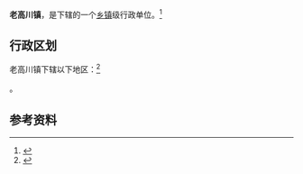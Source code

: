 {{中国乡级行政区|61/08/22/111/000}}

'''老高川镇'''，是{{PRC admin/fullname|61/08/22/111/000|3}}下辖的一个[[乡镇|乡镇]]级行政单位。<ref>{{PRC admin/ref sgc|{{PRC admin/parent|61/08/22/111/000}}}}</ref>

== 行政区划 ==

老高川镇下辖以下地区：<ref>{{PRC admin/ref sgc|61/08/22/111/000}}</ref>

{{PRC admin/children|61/08/22/111/000}}。

== 参考资料 ==

{{reflist}}

{{行政区划小作品}}
{{PRC admin/navcat|61/08/22/111/000}}